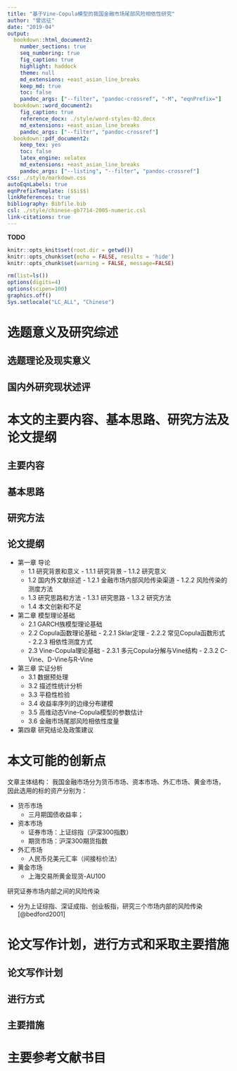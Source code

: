 ```yaml
---
title: "基于Vine-Copula模型的我国金融市场尾部风险相依性研究"
author: "曾远征"
date: "2019-04"
output:
  bookdown::html_document2:
    number_sections: true
    seq_numbering: true
    fig_caption: true
    highlight: haddock
    theme: null
    md_extensions: +east_asian_line_breaks
    keep_md: true
    toc: false
    pandoc_args: ["--filter", "pandoc-crossref", "-M", "eqnPrefix="]
  bookdown::word_document2:
    fig_caption: true
    reference_docx: ./style/word-styles-02.docx
    md_extensions: +east_asian_line_breaks
    pandoc_args: ["--filter", "pandoc-crossref"]
  bookdown::pdf_document2:
    keep_tex: yes
    toc: false
    latex_engine: xelatex
    md_extensions: +east_asian_line_breaks
    pandoc_args: ["--listing", "--filter", "pandoc-crossref"]
css: ./style/markdown.css
autoEqnLabels: true
eqnPrefixTemplate: ($$i$$)
linkReferences: true
bibliography: Bibfile.bib
csl: ./style/chinese-gb7714-2005-numeric.csl
link-citations: true
---
```


**TODO**



```r
knitr::opts_knit$set(root.dir = getwd())
knitr::opts_chunk$set(echo = FALSE, results = 'hide')
knitr::opts_chunk$set(warning = FALSE, message=FALSE)
```

```r
rm(list=ls())
options(digits=4)
options(scipen=100)
graphics.off()
Sys.setlocale("LC_ALL", "Chinese")
```


# 选题意义及研究综述

## 选题理论及现实意义

## 国内外研究现状述评

# 本文的主要内容、基本思路、研究方法及论文提纲

## 主要内容

## 基本思路

## 研究方法

## 论文提纲

* 第一章  导论
    + 1.1  研究背景和意义
          - 1.1.1  研究背景
          - 1.1.2  研究意义
    + 1.2  国内外文献综述
          - 1.2.1  金融市场内部风险传染渠道
          - 1.2.2  风险传染的测度方法
    + 1.3  研究思路和方法
          - 1.3.1  研究思路
          - 1.3.2  研究方法
    + 1.4  本文创新和不足
* 第二章  模型理论基础
    + 2.1  GARCH族模型理论基础
    + 2.2  Copula函数理论基础
          - 2.2.1  Sklar定理
          - 2.2.2  常见Copula函数形式
          - 2.2.3  相依性测度方式
    + 2.3  Vine-Copula理论基础
          - 2.3.1  多元Copula分解与Vine结构
          - 2.3.2  C-Vine、D-Vine与R-Vine
* 第三章  实证分析
    + 3.1  数据预处理
    + 3.2  描述性统计分析
    + 3.3  平稳性检验
    + 3.4  收益率序列的边缘分布建模
    + 3.5  高维动态Vine-Copula模型的参数估计
    + 3.6  金融市场尾部风险相依性度量
* 第四章  研究结论及政策建议


# 本文可能的创新点
文章主体结构：
我国金融市场分为货币市场、资本市场、外汇市场、黄金市场，因此选用的标的资产分别为：

* 货币市场
    + 三月期国债收益率；
* 资本市场
    + 证券市场：上证综指（沪深300指数）
    + 期货市场：沪深300期货指数
* 外汇市场
    + 人民币兑美元汇率（间接标价法）
* 黄金市场
    + 上海交易所黄金现货-AU100

研究证券市场内部之间的风险传染

* 分为上证综指、深证成指、创业板指，研究三个市场内部的风险传染
[@bedford2001]

# 论文写作计划，进行方式和采取主要措施

## 论文写作计划

## 进行方式

## 主要措施

# 主要参考文献书目

[//]: # (\bibliography{Bibfile})
